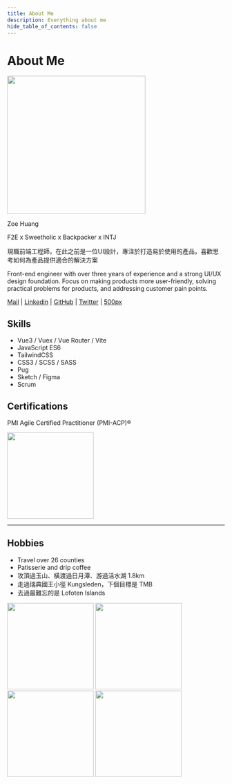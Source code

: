 ```yaml
---
title: About Me
description: Everything about me
hide_table_of_contents: false
---
```



# About Me

<img src={me} width="320"/>

Zoe Huang

F2E x Sweetholic x Backpacker x INTJ

現職前端工程師，在此之前是一位UI設計，專注於打造易於使用的產品，喜歡思考如何為產品提供適合的解決方案

Front-end engineer with over three years of experience and a strong UI/UX design foundation. Focus on making products more user-friendly, solving practical problems for products, and addressing customer pain points.

[Mail](mailto:typeii8@gmail.com) | [Linkedin](https://www.linkedin.com/in/zoehuang) | [GitHub](https://github.com/typeii8) | [Twitter](https://twitter.com/typeii8) | [500px](https://500px.com/p/typeii8) 


## Skills

- Vue3 / Vuex / Vue Router / Vite
- JavaScript ES6
- TailwindCSS
- CSS3 / SCSS / SASS
- Pug
- Sketch / Figma
- Scrum


## Certifications

PMI Agile Certified Practitioner (PMI-ACP)®

<a href="https://www.credly.com/badges/f9589b5d-63ff-4cd5-940a-657f0dbee001/public_url" target="_blank"><img src={pmicap} width="200"/></a>

---

## Hobbies

- Travel over 26 counties
- Patisserie and drip coffee
- 攻頂過玉山、橫渡過日月潭、游過活水湖 1.8km
- 走過瑞典國王小徑 Kungsleden，下個目標是 TMB
- 去過最難忘的是 Lofoten Islands

<img src={travel1} width="200"/>
<img src={travel2} width="200"/>
<img src={travel3} width="200"/>
<img src={travel4} width="200"/>

